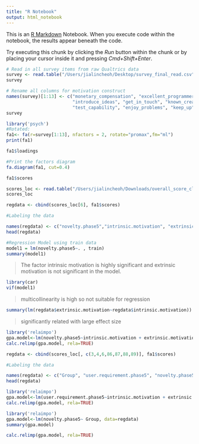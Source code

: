 ```yaml
---
title: "R Notebook"
output: html_notebook
---
```


This is an [R Markdown](http://rmarkdown.rstudio.com) Notebook. When you execute code within the notebook, the results appear beneath the code. 

Try executing this chunk by clicking the *Run* button within the chunk or by placing your cursor inside it and pressing *Cmd+Shift+Enter*. 

```r
# Read in all survey items from raw Qualtrics data
survey <- read.table("/Users/jialincheoh/Desktop/survey_final_read.csv", header=TRUE, sep = ",")
survey
```

```r
# Rename all columns for motivation construct 
names(survey)[1:13] <- c("monetary_compensation", "excellent_programmer", "internship", 
                         "introduce_ideas", "get_in_touch", "known_creativity", "improve_skills", 
                         "test_capability", "enjoy_problems", "keep_up", "dissatisfaction", "curious", "pass_class")
survey
```

```r
library('psych')
#Rotated:
fa1<- fa(r=survey[1:13], nfactors = 2, rotate="promax",fm="ml")
print(fa1)
```

```r
fa1$loadings
```

```r
#Print the factors diagram
fa.diagram(fa1, cut=0.4)
```

```r
fa1$scores
```

```r
scores_loc <- read.table("/Users/jialincheoh/Downloads/overall_score_click_result.csv", header=TRUE, sep = ",")
scores_loc
```



```r

regdata <- cbind(scores_loc[6], fa1$scores)

#Labeling the data

names(regdata) <- c("novelty.phase5","intrinsic.motivation", "extrinsic.motivation")
head(regdata)
```

```r
#Regression Model using train data
model1 = lm(novelty.phase5~. , train)
summary(model1)
```
> The factor intrinsic motivation is highly significant and extrinsic motivation is not significant in the model.

```r
library(car)
vif(model1)

```


> multicollinearity is high so not suitable for regression

```r
summary(lm(regdata$extrinsic.motivation~regdata$intrinsic.motivation))
```

> significantly related with large effect size

```r
library('relaimpo')
gpa.model<-lm(novelty.phase5~intrinsic.motivation + extrinsic.motivation, data=regdata)
calc.relimp(gpa.model, rela=TRUE)
```
```r
regdata <- cbind(scores_loc[, c(3,4,6,86,87,88,89)], fa1$scores)

#Labeling the data

names(regdata) <- c("Group", "user.requirement.phase5", "novelty.phase5", "sum.clicks.count", "sum.add.loc", "project.clicks.count", "score.clicks.count", "intrinsic.motivation", "extrinsic.motivation")
head(regdata)
```

```r
library('relaimpo')
gpa.model<-lm(user.requirement.phase5~intrinsic.motivation + extrinsic.motivation + sum.add.loc + Group + sum.clicks.count + project.clicks.count + score.clicks.count, data=regdata)
calc.relimp(gpa.model, rela=TRUE)
```
```r
library('relaimpo')
gpa.model<-lm(novelty.phase5~ Group, data=regdata)
summary(gpa.model)
```

```r
calc.relimp(gpa.model, rela=TRUE)
```




